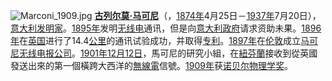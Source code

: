 [[File:Marconi_1909.jpg|left]]
'''[[古列尔莫·马可尼|古列尔莫·马可尼]]'''（{{lang|it|Guglielmo Marconi}}，[[1874年|1874年]]4月25日－[[1937年|1937年]]7月20日），[[意大利|意大利]][[发明家|发明家]]。[[1895年|1895年]]发明[[无线电|无线电]]通讯，但是向[[意大利政府|意大利政府]]请求资助未果。[[1896年|1896年]]在[[英国|英国]]进行了14.4[[公里|公里]]的通讯试验成功，并取得[[专利|专利]]。[[1897年|1897年]]在[[伦敦|伦敦]]成立[[马可尼无线电报公司|马可尼无线电报公司]]。[[1901年|1901年]][[12月12日|12月12日]]，馬可尼的研究小組，在[[紐芬蘭|紐芬蘭]]接收到從英國發送出來的第一個橫跨大西洋的[[無線電|無線電]]信號。[[1909年|1909年]]获[[诺贝尔物理学奖|诺贝尔物理学奖]]。